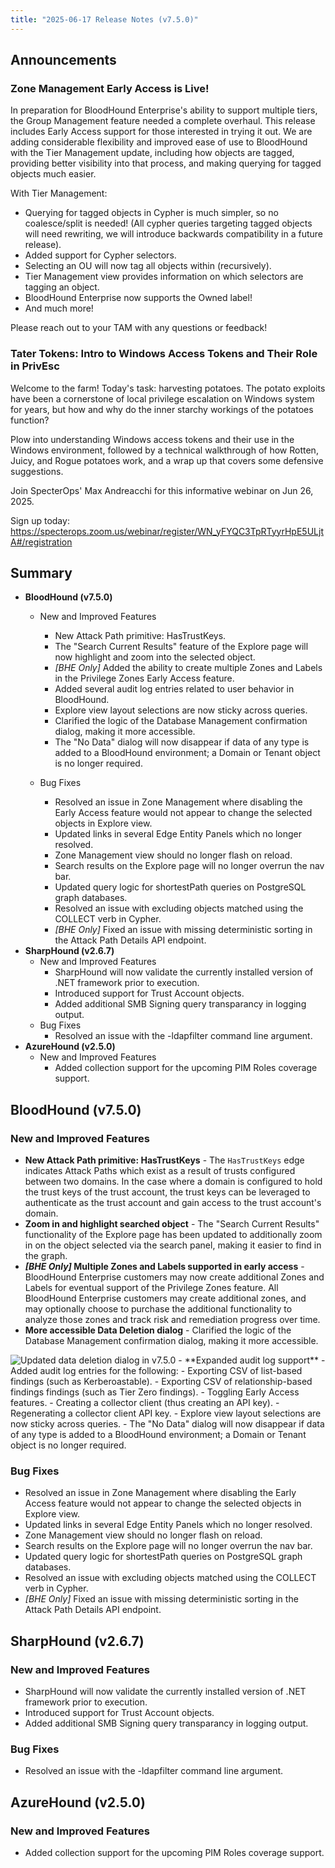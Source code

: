 ```yaml
---
title: "2025-06-17 Release Notes (v7.5.0)"
---
```


## Announcements

### Zone Management Early Access is Live\!
In preparation for BloodHound Enterprise's ability to support multiple tiers, the Group Management feature needed a complete overhaul. This release includes Early Access support for those interested in trying it out. We are adding considerable flexibility and improved ease of use to BloodHound with the Tier Management update, including how objects are tagged, providing better visibility into that process, and making querying for tagged objects much easier.

With Tier Management:
  - Querying for tagged objects in Cypher is much simpler, so no coalesce/split is needed! (All cypher queries targeting tagged objects will need rewriting, we will introduce backwards compatibility in a future release).
  - Added support for Cypher selectors.
  - Selecting an OU will now tag all objects within (recursively).
  - Tier Management view provides information on which selectors are tagging an object.
  - BloodHound Enterprise now supports the Owned label!
  - And much more!

Please reach out to your TAM with any questions or feedback!

### Tater Tokens: Intro to Windows Access Tokens and Their Role in PrivEsc

Welcome to the farm! Today's task: harvesting potatoes. The potato exploits have been a cornerstone of local privilege escalation on Windows system for years, but how and why do the inner starchy workings of the potatoes function?

Plow into understanding Windows access tokens and their use in the Windows environment, followed by a technical walkthrough of how Rotten, Juicy, and Rogue potatoes work, and a wrap up that covers some defensive suggestions.

Join SpecterOps' Max Andreacchi for this informative webinar on Jun 26, 2025.

Sign up today: https://specterops.zoom.us/webinar/register/WN_yFYQC3TpRTyyrHpE5ULjtA#/registration

## Summary

- **BloodHound (v7.5.0)**
  - New and Improved Features
    - New Attack Path primitive: HasTrustKeys.
    - The "Search Current Results" feature of the Explore page will now highlight and zoom into the selected object.
    - _[BHE Only]_ Added the ability to create multiple Zones and Labels in the Privilege Zones Early Access feature.
    - Added several audit log entries related to user behavior in BloodHound.
    - Explore view layout selections are now sticky across queries.
    - Clarified the logic of the Database Management confirmation dialog, making it more accessible.
    - The "No Data" dialog will now disappear if data of any type is added to a BloodHound environment; a Domain or Tenant object is no longer required.

  - Bug Fixes
    - Resolved an issue in Zone Management where disabling the Early Access feature would not appear to change the selected objects in Explore view.
    - Updated links in several Edge Entity Panels which no longer resolved.
    - Zone Management view should no longer flash on reload.
    - Search results on the Explore page will no longer overrun the nav bar.
    - Updated query logic for shortestPath queries on PostgreSQL graph databases.
    - Resolved an issue with excluding objects matched using the COLLECT verb in Cypher.
    - _[BHE Only]_ Fixed an issue with missing deterministic sorting in the Attack Path Details API endpoint.
- **SharpHound (v2.6.7)**
  - New and Improved Features
    - SharpHound will now validate the currently installed version of .NET framework prior to execution.
    - Introduced support for Trust Account objects.
    - Added additional SMB Signing query transparancy in logging output.
  - Bug Fixes
    - Resolved an issue with the -ldapfilter command line argument.
- **AzureHound (v2.5.0)**
  - New and Improved Features
    - Added collection support for the upcoming PIM Roles coverage support.

## BloodHound (v7.5.0)

### New and Improved Features

- **New Attack Path primitive: HasTrustKeys** - The `HasTrustKeys` edge indicates Attack Paths which exist as a result of trusts configured between two domains. In the case where a domain is configured to hold the trust keys of the trust account, the trust keys can be leveraged to authenticate as the trust account and gain access to the trust account's domain.
- **Zoom in and highlight searched object** - The "Search Current Results" functionality of the Explore page has been updated to additionally zoom in on the object selected via the search panel, making it easier to find in the graph.
- **_[BHE Only]_ Multiple Zones and Labels supported in early access** - BloodHound Enterprise customers may now create additional Zones and Labels for eventual support of the Privilege Zones feature. All BloodHound Enterprise customers may create additional zones, and may optionally choose to purchase the additional functionality to analyze those zones and track risk and remediation progress over time.
- **More accessible Data Deletion dialog** - Clarified the logic of the Database Management confirmation dialog, making it more accessible.
<Frame>
  <img src="/assets/data_deletion_confirmation.png" alt="Updated data deletion dialog in v7.5.0"/>
</Frame>
- **Expanded audit log support** - Added audit log entries for the following:
  - Exporting CSV of list-based findings (such as Kerberoastable).
  - Exporting CSV of relationship-based findings findings (such as Tier Zero findings).
  - Toggling Early Access features.
  - Creating a collector client (thus creating an API key).
  - Regenerating a collector client API key.
- Explore view layout selections are now sticky across queries.
- The "No Data" dialog will now disappear if data of any type is added to a BloodHound environment; a Domain or Tenant object is no longer required.

### Bug Fixes

- Resolved an issue in Zone Management where disabling the Early Access feature would not appear to change the selected objects in Explore view.
- Updated links in several Edge Entity Panels which no longer resolved.
- Zone Management view should no longer flash on reload.
- Search results on the Explore page will no longer overrun the nav bar.
- Updated query logic for shortestPath queries on PostgreSQL graph databases.
- Resolved an issue with excluding objects matched using the COLLECT verb in Cypher.
- _[BHE Only]_ Fixed an issue with missing deterministic sorting in the Attack Path Details API endpoint.

## SharpHound (v2.6.7)

### New and Improved Features

- SharpHound will now validate the currently installed version of .NET framework prior to execution.
- Introduced support for Trust Account objects.
- Added additional SMB Signing query transparancy in logging output.

### Bug Fixes

- Resolved an issue with the -ldapfilter command line argument.

## AzureHound (v2.5.0)

### New and Improved Features
- Added collection support for the upcoming PIM Roles coverage support.
